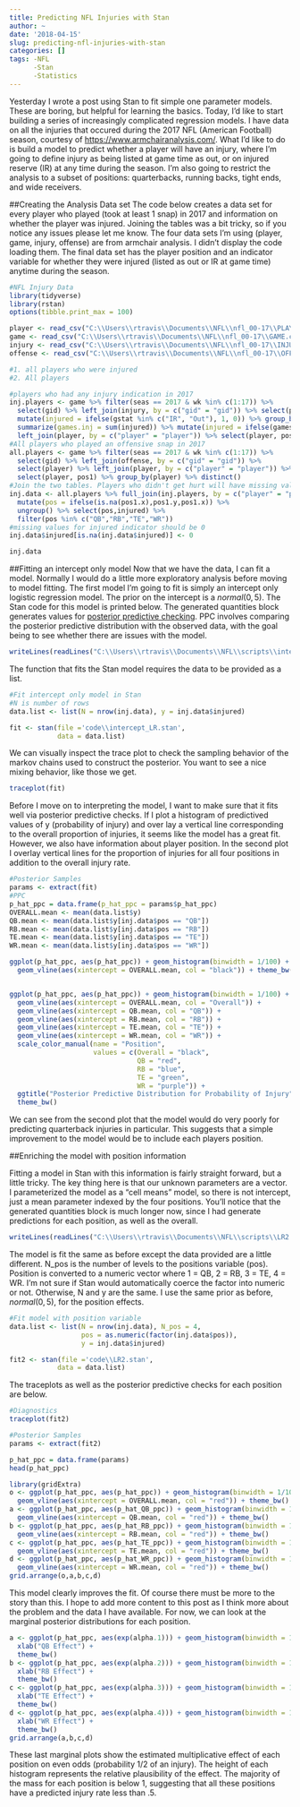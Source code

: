 ```yaml
---
title: Predicting NFL Injuries with Stan
author: ~
date: '2018-04-15'
slug: predicting-nfl-injuries-with-stan
categories: []
tags: -NFL
      -Stan
      -Statistics
---
```


Yesterday I wrote a post using Stan to fit simple one parameter models. These are boring, but helpful for learning the basics. Today, I'd like to start building a series of increasingly complicated regression models. I have data on all the injuries that occured during the 2017 NFL (American Football) season, courtesy of [https://www.armchairanalysis.com/](https://www.armchairanalysis.com/). What I'd like to do is build a model to predict whether a player will have an injury, where I'm going to define injury as being listed  at game time as out, or on injured reserve (IR) at any time during the season. I'm also going to restrict the analysis to a subset of positions: quarterbacks, running backs, tight ends, and wide receivers.

##Creating the Analysis Data set
The code below creates a data set for every player who played (took at least 1 snap) in 2017 and information on whether the player was injured. Joining the tables was a bit tricky, so if you notice any issues please let me know. The four data sets I'm using (player, game, injury, offense) are from armchair analysis. I didn't display the code loading them. The final data set has the player position and an indicator variable for whether they were injured (listed as out or IR at game time) anytime during the season.

```r
#NFL Injury Data
library(tidyverse)
library(rstan)
options(tibble.print_max = 100)
```
```r
player <- read_csv("C:\\Users\\rtravis\\Documents\\NFL\\nfl_00-17\\PLAYER.csv")
game <- read_csv("C:\\Users\\rtravis\\Documents\\NFL\\nfl_00-17\\GAME.csv")
injury <- read_csv("C:\\Users\\rtravis\\Documents\\NFL\\nfl_00-17\\INJURY.csv")
offense <- read_csv("C:\\Users\\rtravis\\Documents\\NFL\\nfl_00-17\\OFFENSE.csv")
```
```r
#1. all players who were injured
#2. All players

#players who had any injury indication in 2017
inj.players <- game %>% filter(seas == 2017 & wk %in% c(1:17)) %>%
  select(gid) %>% left_join(injury, by = c("gid" = "gid")) %>% select(player, gstat) %>%
  mutate(injured = ifelse(gstat %in% c("IR", "Out"), 1, 0)) %>% group_by(player) %>%
  summarize(games.inj = sum(injured)) %>% mutate(injured = ifelse(games.inj > 0, 1, 0)) %>%
  left_join(player, by = c("player" = "player")) %>% select(player, pos1, games.inj, injured) 
#All players who played an offensive snap in 2017
all.players <- game %>% filter(seas == 2017 & wk %in% c(1:17)) %>%
  select(gid) %>% left_join(offense, by = c("gid" = "gid")) %>%
  select(player) %>% left_join(player, by = c("player" = "player")) %>%
  select(player, pos1) %>% group_by(player) %>% distinct()
#Join the two tables. Players who didn't get hurt will have missing values for injured
inj.data <- all.players %>% full_join(inj.players, by = c("player" = "player")) %>%
  mutate(pos = ifelse(is.na(pos1.x),pos1.y,pos1.x)) %>% 
  ungroup() %>% select(pos,injured) %>%
  filter(pos %in% c("QB","RB","TE","WR"))
#missing values for injured indicator should be 0
inj.data$injured[is.na(inj.data$injured)] <- 0

inj.data

```

##Fitting an intercept only model
Now that we have the data, I can fit a model. Normally I would do a little more exploratory analysis before moving to model fitting. The first model I'm going to fit is simply an intercept only logistic regression model. The prior on the intercept is a $normal(0,5)$. The Stan code for this model is printed below. The generated quantities block generates values for [posterior predictive checking](https://stats.stackexchange.com/questions/115157/what-are-posterior-predictive-checks-and-what-makes-them-useful). PPC involves comparing the posterior predictive distribution with the observed data, with the goal being to see whether there are issues with the model.  

```r
writeLines(readLines("C:\\Users\\rtravis\\Documents\\NFL\\scripts\\intercept_LR.stan"))
```

The function that fits the Stan model requires the data to be provided as a list.
```r
#Fit intercept only model in Stan
#N is number of rows
data.list <- list(N = nrow(inj.data), y = inj.data$injured)

fit <- stan(file ='code\\intercept_LR.stan',
            data = data.list)

```

We can visually inspect the trace plot to check the sampling behavior of the markov chains used to construct the posterior. You want to see a nice mixing behavior, like those we get.

```r
traceplot(fit)
```

Before I move on to interpreting the model, I want to make sure that it fits well via posterior predictive checks. If I plot a histogram of predictived values of y (probability of injury) and over lay a vertical line corresponding to the overall proportion of injuries, it seems like the model has a great fit. However, we also have information about player position. In the second plot I overlay vertical lines for the proportion of injuries for all four positions in addition to the overall injury rate.

```r
#Posterior Samples
params <- extract(fit)
#PPC
p_hat_ppc = data.frame(p_hat_ppc = params$p_hat_ppc)
OVERALL.mean <- mean(data.list$y)
QB.mean <- mean(data.list$y[inj.data$pos == "QB"])
RB.mean <- mean(data.list$y[inj.data$pos == "RB"])
TE.mean <- mean(data.list$y[inj.data$pos == "TE"])
WR.mean <- mean(data.list$y[inj.data$pos == "WR"])

ggplot(p_hat_ppc, aes(p_hat_ppc)) + geom_histogram(binwidth = 1/100) +
  geom_vline(aes(xintercept = OVERALL.mean, col = "black")) + theme_bw()


ggplot(p_hat_ppc, aes(p_hat_ppc)) + geom_histogram(binwidth = 1/100) +
  geom_vline(aes(xintercept = OVERALL.mean, col = "Overall")) +
  geom_vline(aes(xintercept = QB.mean, col = "QB")) +
  geom_vline(aes(xintercept = RB.mean, col = "RB")) +
  geom_vline(aes(xintercept = TE.mean, col = "TE")) +
  geom_vline(aes(xintercept = WR.mean, col = "WR")) +
  scale_color_manual(name = "Position", 
                     values = c(Overall = "black",
                                QB = "red",
                                RB = "blue",
                                TE = "green",
                                WR = "purple")) +
  ggtitle("Posterior Predictive Distribution for Probability of Injury") +
  theme_bw()

```

We can see from the second plot that the model would do very poorly for predicting quarterback injuries in particular. This suggests that a simple improvement to the model would be to include each players position.


##Enriching the model with position information

Fitting a model in Stan with this information is fairly straight forward, but a little tricky. The key thing here is that our unknown parameters are a vector. I parameterized the model as a "cell means" model, so there is not intercept, just a mean parameter indexed by the four positions. You'll notice that the generated quantities block is much longer now, since I had generate predictions for each position, as well as the overall. 
```r
writeLines(readLines("C:\\Users\\rtravis\\Documents\\NFL\\scripts\\LR2.stan"))
```

The model is fit the same as before except the data provided are a little different. N_pos is the number of levels to the positions variable (pos). Position is converted to a numeric vector where 1 = QB, 2 = RB, 3 = TE, 4 = WR. I'm not sure if Stan would automatically coerce the factor into numeric or not. Otherwise, N and y are the same. I use the same prior as before, $normal(0,5)$, for the position effects. 
```r
#Fit model with position variable
data.list <- list(N = nrow(inj.data), N_pos = 4,
                  pos = as.numeric(factor(inj.data$pos)),
                  y = inj.data$injured)

fit2 <- stan(file ='code\\LR2.stan',
            data = data.list)
```

The traceplots as well as the posterior predictive checks for each position are below. 

```r
#Diagnostics
traceplot(fit2)

#Posterior Samples
params <- extract(fit2)

p_hat_ppc = data.frame(params)
head(p_hat_ppc)

library(gridExtra)
o <- ggplot(p_hat_ppc, aes(p_hat_ppc)) + geom_histogram(binwidth = 1/100) +
  geom_vline(aes(xintercept = OVERALL.mean, col = "red")) + theme_bw()
a <- ggplot(p_hat_ppc, aes(p_hat_QB_ppc)) + geom_histogram(binwidth = 1/25) +
  geom_vline(aes(xintercept = QB.mean, col = "red")) + theme_bw()
b <- ggplot(p_hat_ppc, aes(p_hat_RB_ppc)) + geom_histogram(binwidth = 1/25) +
  geom_vline(aes(xintercept = RB.mean, col = "red")) + theme_bw()
c <- ggplot(p_hat_ppc, aes(p_hat_TE_ppc)) + geom_histogram(binwidth = 1/25) +
  geom_vline(aes(xintercept = TE.mean, col = "red")) + theme_bw()
d <- ggplot(p_hat_ppc, aes(p_hat_WR_ppc)) + geom_histogram(binwidth = 1/25) +
  geom_vline(aes(xintercept = WR.mean, col = "red")) + theme_bw()
grid.arrange(o,a,b,c,d)

```


This model clearly improves the fit. Of course there must be more to the story than this. I hope to add more content to this post as I think more about the problem and the data I have available. For now, we can look at the marginal posterior distributions for each position.

```r
a <- ggplot(p_hat_ppc, aes(exp(alpha.1))) + geom_histogram(binwidth = 1/100) +
  xlab("QB Effect") +
  theme_bw()
b <- ggplot(p_hat_ppc, aes(exp(alpha.2))) + geom_histogram(binwidth = 1/100) +
  xlab("RB Effect") +
  theme_bw()
c <- ggplot(p_hat_ppc, aes(exp(alpha.3))) + geom_histogram(binwidth = 1/100) +
  xlab("TE Effect") +
  theme_bw()
d <- ggplot(p_hat_ppc, aes(exp(alpha.4))) + geom_histogram(binwidth = 1/100) +
  xlab("WR Effect") +
  theme_bw()
grid.arrange(a,b,c,d)
```

These last marginal plots show the estimated multiplicative effect of each position on even odds (probability 1/2 of an injury). The height of each histogram represents the relative plausibility of the effect. The majority of the mass for each position is below 1, suggesting that all these positions have a predicted injury rate less than .5. 